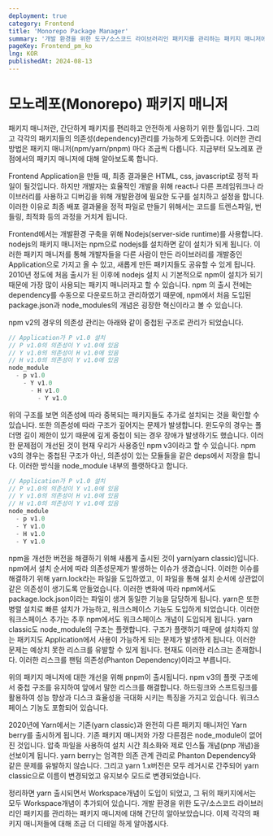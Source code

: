 ```yaml
---
deployment: true
category: Frontend
title: 'Monorepo Package Manager'
summary: '개발 환경을 위한 도구/소스코드 라이브러리인 패키지를 관리하는 패키지 매니저에 대해 알아봅시다'
pageKey: Frontend_pm_ko
lng: KOR
publishedAt: 2024-08-13
---
```


# 모노레포(Monorepo) 패키지 매니저

패키지 매니저란, 간단하게 패키지를 편리하고 안전하게 사용하기 위한 툴입니다. 그리고 각각의 패키지들의 의존성(dependency)관리를 가능하게 도와줍니다. 이러한 관리방법은 패키지 매니저(npm/yarn/pnpm) 마다 조금씩 다릅니다. 지금부터 모노레포 관점에서의 패키지 매니저에 대해 알아보도록 합니다.



Frontend Application을 만들 때, 최종 결과물은 HTML, css, javascript로 정적 파일이 될것입니다. 하지만 개발자는 효율적인 개발을 위해 react나 다른 프레임워크나 라이브러리를 사용하고 디버깅을 위해 개발환경에 필요한 도구를 설치하고 설정을 합니다. 이러한 이유로 최종 배포 결과물을 정적 파일로 만들기 위해서는 코드를 <codeline>트렌스파일, 번들링, 최적화 등</codeline>의 과정을 거치게 됩니다.



Frontend에서는 개발환경 구축을 위해 Nodejs(server-side runtime)를 사용합니다. nodejs의 패키지 매니저는 npm으로 nodejs를 설치하면 같이 설치가 되게 됩니다. 이러한 패키지 매니저를 통해 개발자들을 다른 사람이 만든 라이브러리를 개발중인 Application으로 가지고 올 수 있고, 새롭게 만든 패키지들도 공유할 수 있게 됩니다. 2010년 정도에 처음 출시가 된 이후에 nodejs 설치 시 기본적으로 npm이 설치가 되기 때문에 가장 많이 사용되는 패키지 매니러자고 할 수 있습니다. npm 의 출시 전에는 dependency를 수동으로 다운로드하고 관리하였기 때문에, npm에서 처음 도입된 package.json과 node_modules의 개념은 굉장한 혁신이라고 볼 수 있습니다.



npm v2의 경우의 의존성 관리는 아래와 같이 중첩된 구조로 관리가 되었습니다.

```typescript title="Monorepo" showLineNumbers
// Application가 P v1.0 설치
// P v1.0의 의존성이 Y v1.0에 있음
// Y v1.0의 의존성이 H v1.0에 있음
// H v1.0의 의존성이 Y v1.0에 있음
node_module
  - p v1.0
    - Y v1.0
      - H v1.0
        - Y v1.0
```

위의 구조를 보면 의존성에 따라 중복되는 패키지들도 추가로 설치되는 것을 확인할 수 있습니다. 또한 의존성에 따라 구조가 깊어지는 문제가 발생합니다. 윈도우의 경우는 폴더명 길이 제한이 있기 때문에 깊게 중첩이 되는 경우 장애가 발생하기도 했습니다. 이러한 문제점이 개선된 것이 현재 우리가 사용중인 npm v3이라고 할 수 있습니다. npm v3의 경우는 중첩된 구조가 아닌, 의존성이 있는 모듈들을 같은 deps에서 저장을 합니다. 이러한 방식을 node_module 내부의 플랫하다고 합니다.

```typescript title="Monorepo" showLineNumbers
// Application가 P v1.0 설치
// P v1.0의 의존성이 Y v1.0에 있음
// Y v1.0의 의존성이 H v1.0에 있음
// H v1.0의 의존성이 Y v1.0에 있음
node_module
  - p v1.0
  - Y v1.0
  - H v1.0
  - Y v1.0
```



npm을 개선한 버전을 해결하기 위해 새롭게 출시된 것이 yarn(yarn classic)입니다. npm에서 설치 순서에 따라 의존성문제가 발생하는 이슈가 생겼습니다. 이러한 이슈를 해결하기 위해 yarn.lock라는 파일을 도입하였고, 이 파일을 통해 설치 순서에 상관없이 같은 의존성이 생기도록 만들었습니다. 이러한 변화에 따라 npm에서도 package.lock.json이라는 파일이 생겨 동일한 기능을 담당하게 됩니다. yarn은 또한 병렬 설치로 빠른 설치가 가능하고, 워크스페이스 기능도 도입하게 되었습니다. 이러한 워크스페이스 추가는 추후 npm에서도 워크스페이스 개념이 도입되게 됩니다. yarn classic도 node_module의 구조는 플랫합니다. 구조가 플랫하기 때문에 설치하지 않는 패키지도 Application에서 사용이 가능하게 되는 문제가 발생하게 됩니다. 이러한 문제는 예상치 못한 리스크를 유발할 수 있게 됩니다. 현재도 이러한 리스크는 존재합니다. 이러한 리스크를 팬텀 의존성(Phanton Dependency)이라고 부릅니다.



위의 패키지 매니저에 대한 개선을 위해 pnpm이 출시됩니다. npm v3의 플랫 구조에서 중첩 구조를 유지하여 앞에서 말한 리스크를 해결합니다. 하드링크와 스프트링크를 활용하여 성능 향상과 디스크 효율성을 극대화 시키는 특징을 가지고 있습니다. 워크스페이스 기농도 포함되어 있습니다.



2020년에 Yarn에서는 기존(yarn classic)과 완전히 다른 패키지 매니저인 Yarn berry를 출시하게 됩니다. 기존 패키지 매니저와 가장 다른점은 node_module이 없어진 것입니다. 압축 파일을 사용하여 설치 시간 최소화와 제로 인스톨 개념(pnp 개념)을 선보이게 됩니다. yarn berry는 엄격한 의존 관계 관리로 Phanton Dependency와 같은 문제를 유발하지 않습니다. 그리고 yarn 1.x버전은 모두 레거시로 간주되어 yarn classic으로 이름이 변경되었고 유지보수 모드로 변경되었습니다.



정리하면 yarn 출시되면서 Workspace개념이 도입이 되었고, 그 뒤의 패키지에서는 모두 Workspace개념이 추가되어 있습니다. 개발 환경을 위한 도구/소스코드 라이브러리인 패키지를 관리하는 패키지 매니저에 대해 간단히 알아보았습니다. 이제 각각의 패키지 매니저들에 대해 조금 더 디테일 하게 알아봅시다.
